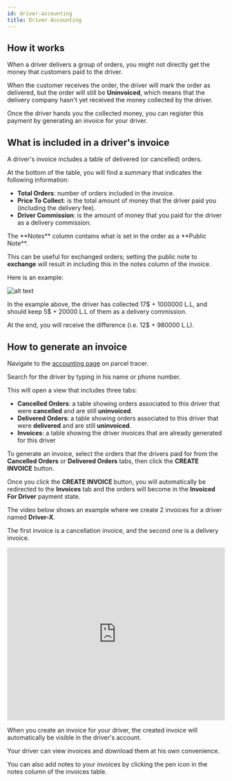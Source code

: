 ```yaml
---
id: driver-accounting
title: Driver Accounting
---
```


## How it works

When a driver delivers a group of orders, you might not directly get the money that customers paid to the driver.

When the customer receives the order, the driver will mark the order as delivered, but the order will still be **Uninvoiced**, which means that the delivery company hasn't yet received the money collected by the driver.

Once the driver hands you the collected money, you can register this payment by generating an invoice for your driver.

## What is included in a driver's invoice

A driver's invoice includes a table of delivered (or cancelled) orders.

At the bottom of the table, you will find a summary that indicates the following information:
- **Total Orders**: number of orders included in the invoice.
- **Price To Collect**: is the total amount of money that the driver paid you (including the delivery fee).
- **Driver Commission**: is the amount of money that you paid for the driver as a delivery commission.

<Tip>
The **Notes** column contains what is set in the order as a **Public Note**.

This can be useful for exchanged orders; setting the public note to **exchange** will result in including this in the notes column of the invoice.
</Tip>

Here is an example:

![alt text](./media/driver-invoice.png)

In the example above, the driver has collected 17$ + 1000000 L.L, and should keep 5$ + 20000 L.L of them as a delivery commission.

At the end, you will receive the difference (i.e. 12$ + 980000 L.L).

## How to generate an invoice

Navigate to the [accounting page](https://parceltracer.app/accounting) on parcel tracer.

Search for the driver by typing in his name or phone number.

This will open a view that includes three tabs:
- **Cancelled Orders**: a table showing orders associated to this driver that were **cancelled** and are still **uninvoiced**.
- **Delivered Orders**: a table showing orders associated to this driver that were **delivered** and are still **uninvoiced**.
- **Invoices**: a table showing the driver invoices that are already generated for this driver

To generate an invoice, select the orders that the drivers paid for from the **Cancelled Orders** or **Delivered Orders** tabs, then click the **CREATE INVOICE** button.

Once you click the **CREATE INVOICE** button, you will automatically be redirected to the **Invoices** tab and the orders will become in the **Invoiced For Driver** payment state.

The video below shows an example where we create 2 invoices for a driver named **Driver-X**.

The first invoice is a cancellation invoice, and the second one is a delivery invoice.

<iframe 
  width="100%" 
  height="400" 
  src="https://www.youtube.com/embed/7oam2IE1I5s" 
  title="YouTube video player" 
  frameborder="0" 
  allow="accelerometer; autoplay; clipboard-write; encrypted-media; gyroscope; picture-in-picture" 
  allowfullscreen>
</iframe>

<Tip>

When you create an invoice for your driver, the created invoice will automatically be visible in the driver's account.

Your driver can view invoices and download them at his own convenience.
</Tip>

<Tip>

You can also add notes to your invoices by clicking the pen icon in the notes column of the invoices table.

</Tip>